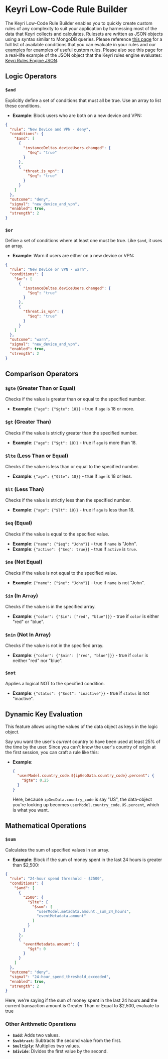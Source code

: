 # Keyri Low-Code Rule Builder

The Keyri Low-Code Rule Builder enables you to quickly create custom rules of
any complexity to suit your application by harnessing most of the data that
Keyri collects and calculates. Rulesets are written as JSON objects using a
syntax similar to MongoDB queries. Please reference
[this page](/fraud-prevention/custom-rules) for a full list of available
conditions that you can evaluate in your rules and our
[examples](/fraud-prevention/custom-rules/custom-rules-cookbook) for examples of
useful custom rules. Please also see this page for a real-life example of the
JSON object that the Keyri rules engine evaluates:
[Keyri Rules Engine JSON](/example-json.json).

## Logic Operators

### `$and`

Explicitly define a set of conditions that must all be true. Use an array to
list these conditions.

- **Example**: Block users who are both on a new device and VPN:

```json copy
{
  "rule": "New Device and VPN - deny",
  "conditions": {
    "$and": [
      {
        "instanceDeltas.deviceUsers.changed": {
          "$eq": "true"
        }
      },
      {
        "threat.is_vpn": {
          "$eq": "true"
        }
      }
    ]
  },
  "outcome": "deny",
  "signal": "new_device_and_vpn",
  "enabled": true,
  "strength": 2
}
```

### `$or`

Define a set of conditions where at least one must be true. Like `$and`, it uses
an array.

- **Example**: Warn if users are either on a new device or VPN:

```json copy
{
  "rule": "New Device or VPN - warn",
  "conditions": {
    "$or": [
      {
        "instanceDeltas.deviceUsers.changed": {
          "$eq": "true"
        }
      },
      {
        "threat.is_vpn": {
          "$eq": "true"
        }
      }
    ]
  },
  "outcome": "warn",
  "signal": "new_device_and_vpn",
  "enabled": true,
  "strength": 2
}
```

## Comparison Operators

### `$gte` (Greater Than or Equal)

Checks if the value is greater than or equal to the specified number.

- **Example**: `{"age": {"$gte": 18}}` - true if `age` is 18 or more.

### `$gt` (Greater Than)

Checks if the value is strictly greater than the specified number.

- **Example**: `{"age": {"$gt": 18}}` - true if `age` is more than 18.

### `$lte` (Less Than or Equal)

Checks if the value is less than or equal to the specified number.

- **Example**: `{"age": {"$lte": 18}}` - true if `age` is 18 or less.

### `$lt` (Less Than)

Checks if the value is strictly less than the specified number.

- **Example**: `{"age": {"$lt": 18}}` - true if `age` is less than 18.

### `$eq` (Equal)

Checks if the value is equal to the specified value.

- **Example**: `{"name": {"$eq": "John"}}` - true if `name` is "John".
- **Example**: `{"active": {"$eq": true}}` - true if `active` is `true`.

### `$ne` (Not Equal)

Checks if the value is not equal to the specified value.

- **Example**: `{"name": {"$ne": "John"}}` - true if `name` is not "John".

### `$in` (In Array)

Checks if the value is in the specified array.

- **Example**: `{"color": {"$in": ["red", "blue"]}}` - true if `color` is either
  "red" or "blue".

### `$nin` (Not In Array)

Checks if the value is not in the specified array.

- **Example**: `{"color": {"$nin": ["red", "blue"]}}` - true if `color` is
  neither "red" nor "blue".

### `$not`

Applies a logical NOT to the specified condition.

- **Example**: `{"status": {"$not": "inactive"}}` - true if `status` is not
  "inactive".

## Dynamic Key Evaluation

This feature allows using the values of the data object as keys in the logic
object.

Say you want the user's _current_ country to have been used at least 25% of the
time by the user. Since you can't know the user's country of origin at the first
session, you can craft a rule like this:

- **Example**:
  ```json
  {
    "userModel.country_code.${ipGeoData.country_code}.percent": {
      "$gte": 0.25
    }
  }
  ```
  Here, because `ipGeoData.country_code` is say "US", the data-object you're
  looking up becomes `userModel.country_code.US.percent`, which is what you
  want.

## Mathematical Operations

### `$sum`

Calculates the sum of specified values in an array.

- **Example**: Block if the sum of money spent in the last 24 hours is greater
  than $2,500:

```json copy
{
  "rule": "24-hour spend threshold - $2500",
  "conditions": {
    "$and": [
      {
        "2500": {
          "$lte": {
            "$sum": [
              "userModel.metadata.amount._sum_24_hours",
              "eventMetadata.amount"
            ]
          }
        }
      },
      {
        "eventMetadata.amount": {
          "$gt": 0
        }
      }
    ]
  },
  "outcome": "deny",
  "signal": "24-hour_spend_threshold_exceeded",
  "enabled": true,
  "strength": 2
}
```

Here, we're saying if the sum of money spent in the last 24 hours **and** the
current transaction amount is Greater Than or Equal to $2,500, evaluate to true

### Other Arithmetic Operations

- **`$add`**: Adds two values.
- **`$subtract`**: Subtracts the second value from the first.
- **`$multiply`**: Multiplies two values.
- **`$divide`**: Divides the first value by the second.

